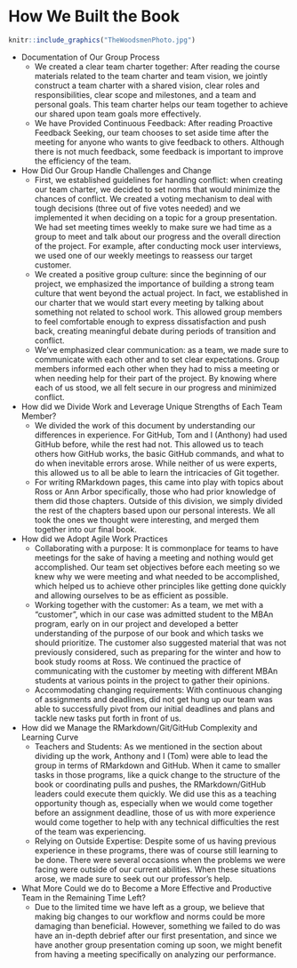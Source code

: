 # How We Built the Book

```r
knitr::include_graphics("TheWoodsmenPhoto.jpg")
```

* Documentation of Our Group Process
    + We created a clear team charter together: After reading the course materials related to the team charter and team vision, we jointly construct a team charter with a shared vision, clear roles and responsibilities, clear scope and milestones, and a team and personal goals. This team charter helps our team together to achieve our shared upon team goals more effectively.
    + We have Provided Continuous Feedback: After reading Proactive Feedback Seeking, our team chooses to set aside time after the meeting for anyone who wants to give feedback to others. Although there is not much feedback, some feedback is important to improve the efficiency of the team. 
* How Did Our Group Handle Challenges and Change
    + First, we established guidelines for handling conflict: when creating our team charter, we decided to set norms that would minimize the chances of conflict. We created a voting mechanism to deal with tough decisions (three out of five votes needed) and we implemented it when deciding on a topic for a group presentation. We had set meeting times weekly to make sure we had time as a group to meet and talk about our progress and the overall direction of the project. For example, after conducting mock user interviews, we used one of our weekly meetings to reassess our target customer.
    + We created a positive group culture: since the beginning of our project, we emphasized the importance of building a strong team culture that went beyond the actual project. In fact, we established in our charter that we would start every meeting by talking about something not related to school work. This allowed group members to feel comfortable enough to express dissatisfaction and push back, creating meaningful debate during periods of transition and conflict.
    + We've emphasized clear communication: as a team, we made sure to communicate with each other and to set clear expectations. Group members informed each other when they had to miss a meeting or when needing help for their part of the project. By knowing where each of us stood, we all felt secure in our progress and minimized conflict.
* How did we Divide Work and Leverage Unique Strengths of Each Team Member?
    + We divided the work of this document by understanding our differences in experience. For GitHub, Tom and I (Anthony) had used GitHub before, while the rest had not. This allowed us to teach others how GitHub works, the basic GitHub commands, and what to do  when inevitable errors arose. While neither of us were experts, this allowed us to all be able to learn the intricacies of Git together. 
    + For writing RMarkdown pages, this came into play with topics about Ross or Ann Arbor specifically, those who had prior knowledge of them did those chapters. Outside of this division, we simply divided the rest of the chapters based upon our personal interests. We all took the ones we thought were interesting, and merged them together into our final book.
* How did we Adopt Agile Work Practices
    + Collaborating with a purpose: It is commonplace for teams to have meetings for the sake of having a meeting and nothing would get accomplished. Our team set objectives before each meeting so we knew why we were meeting and what needed to be accomplished, which helped us to achieve other principles like getting done quickly and allowing ourselves to be as efficient as possible. 
    + Working together with the customer: As a team, we met with a “customer”, which in our case was admitted student to the MBAn program, early on in our project and developed a better understanding of the purpose of our book and which tasks we should prioritize. The customer also suggested material that was not previously considered, such as preparing for the winter and how to book study rooms at Ross. We continued the practice of communicating with the customer by meeting with different MBAn students at various points in the project to gather their opinions.  
    + Accommodating changing requirements: With continuous changing of assignments and deadlines, did not get hung up our team was able to successfully pivot from our initial deadlines and plans and tackle new tasks put forth in front of us.
* How did we Manage the RMarkdown/Git/GitHub Complexity and Learning Curve
    + Teachers and Students: As we mentioned in the section about dividing up the work, Anthony and I (Tom) were able to lead the group in terms of RMarkdown and GitHub. When it came to smaller tasks in those programs, like a quick change to the structure of the book or coordinating pulls and pushes, the RMarkdown/GitHub leaders could execute them quickly. We did use this as a teaching opportunity though as, especially when we would come together before an assignment deadline, those of us with more experience would come together to help with any technical difficulties the rest of the team was experiencing.
    + Relying on Outside Expertise: Despite some of us having previous experience in these programs, there was of course still learning to be done. There were several occasions when the problems we were facing were outside of our current abilities. When these situations arose, we made sure to seek out our professor’s help.
* What More Could we do to Become a More Effective and Productive Team in the Remaining Time Left?
    + Due to the limited time we have left as a group, we believe that making big changes to our workflow and norms could be more damaging than beneficial. However, something we failed to do was have an in-depth debrief after our first presentation, and since we have another group presentation coming up soon, we might benefit from having a meeting specifically on analyzing our performance.